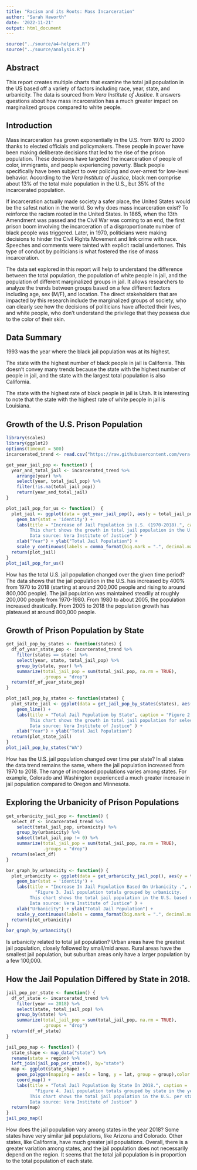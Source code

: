 ```yaml
---
title: "Racism and its Roots: Mass Incarceration"
author: "Sarah Haworth"
date: '2022-11-21'
output: html_document
---
```


```r
source("../source/a4-helpers.R")
source("../source/analysis.R")
```

## Abstract 
This report creates multiple charts that examine the total jail population in the US based off a variety of factors including race, year, state, and urbanicity. The data is sourced from *Vera Institute of Justice*. It answers questions about how mass incarceration has a much greater impact on marginalized groups compared to white people.

## Introduction 
Mass incarceration has grown exponentially in the U.S. from 1970 to 2000 thanks to elected officials and policymakers. These people in power have been making deliberate decisions that led to the rise of the prison population. These decisions have targeted the incarceration of people of color, immigrants, and people experiencing poverty. Black people specifically have been subject to over policing and over-arrest for low-level behavior. According to the *Vera Institute of Justice*, black men comprise about 13% of the total male population in the U.S., but 35% of the incarcerated population. 

If incarceration actually made society a safer place, the United States would be the safest nation in the world. So why does mass incarceration exist? To reinforce the racism rooted in the United States. In 1865, when the 13th Amendment was passed and the Civil War was coming to an end, the first prison boom involving the incarceration of a disproportionate number of black people was triggered. Later, in 1970, politicians were making decisions to hinder the Civil Rights Movement and link crime with race. Speeches and comments were tainted with explicit racial undertones. This type of conduct by politicians is what fostered the rise of mass incarceration.  

The data set explored in this report will help to understand the difference between the total population, the population of white people in jail, and the population of different marginalized groups in jail. It allows researchers to analyze the trends between groups based on a few different factors including age, sex (M/F), and location. The direct stakeholders that are impacted by this research include the marginalized groups of society, who can clearly see how the decisions of politicians have affected their lives, and white people, who don’t understand the privilege that they possess due to the color of their skin. 


## Data Summary 
1993 was the year where the black jail population was at its highest.

The state with the highest number of black people in jail is California. This doesn’t convey many trends because the state with the highest number of people in jail, and the state with the largest total population is also California. 

The state with the highest rate of black people in jail is Utah. It is interesting to note that the state with the highest rate of white people in jail is Louisiana.


## Growth of the U.S. Prison Population
```r
library(scales)
library(ggplot2)
options(timeout = 500)
incarcerated_trend <- read.csv("https://raw.githubusercontent.com/vera-institute/incarceration-trends/master/incarceration_trends.csv")

get_year_jail_pop <- function() {
  year_and_total_jail <- incarcerated_trend %>%
    arrange(year) %>%
    select(year, total_jail_pop) %>%
    filter(!is.na(total_jail_pop))
    return(year_and_total_jail)   
}

plot_jail_pop_for_us <- function()  {
  plot_jail <- ggplot(data = get_year_jail_pop(), aes(y = total_jail_pop, x = year)) +
    geom_bar(stat = 'identity') +
    labs(title = "Increase of Jail Population in U.S. (1970-2018).", caption = "Figure 1. Increase of Jail Population in U.S. (1970-2018). 
         This chart shows the growth in total jail population in the U.S. from the year 1970 to 2018.
         Data source: Vera Institute of Justice" ) + 
    xlab("Year") + ylab("Total Jail Population") +
    scale_y_continuous(labels = comma_format(big.mark = ".", decimal.mark = ","))
  return(plot_jail)  
}
plot_jail_pop_for_us()
```

How has the total U.S. jail population changed over the given time period? The data shows that the jail population in the U.S. has increased by 400% from 1970 to 2018 (starting at around 200,000 people and rising to around 800,000 people). The jail population was maintained steadily at roughly 200,000 people from 1970-1980. From 1980 to about 2005, the population increased drastically. From 2005 to 2018 the population growth has plateaued at around 800,000 people.

## Growth of Prison Population by State
```r
get_jail_pop_by_states <- function(states) {
  df_of_year_state_pop <- incarcerated_trend %>%
    filter(states == state) %>%
    select(year, state, total_jail_pop) %>%
    group_by(state, year) %>%
    summarize(total_jail_pop = sum(total_jail_pop, na.rm = TRUE),
              .groups = "drop")  
  return(df_of_year_state_pop)
}

plot_jail_pop_by_states <- function(states) {
  plot_state_jail <- ggplot(data = get_jail_pop_by_states(states), aes(x = year, y = total_jail_pop, group = state, color = state)) +
    geom_line() +
    labs(title = "Total Jail Population by State", caption = "Figure 2. Jail Population by State. 
         This chart shows the growth in total jail population for select states from the year 1970 to 2018.
         Data source: Vera Institute of Justice" ) +
    xlab("Year") + ylab("Total Jail Population")
  return(plot_state_jail)
}
plot_jail_pop_by_states("WA")
```

How has the U.S. jail population changed over time per state? In all states the data trend remains the same, where the jail population increased from 1970 to 2018. The range of increased populations varies among states. For example, Colorado and Washington experienced a much greater increase in jail population compared to Oregon and Minnesota. 

## Exploring the Urbanicity of Prison Populations
```r
get_urbanicity_jail_pop <- function() {
  select_df <- incarcerated_trend %>%
    select(total_jail_pop, urbanicity) %>%
    group_by(urbanicity) %>%
    subset(total_jail_pop != 0) %>%
    summarize(total_jail_pop = sum(total_jail_pop, na.rm = TRUE),
              .groups = "drop") 
  return(select_df)   
}

bar_graph_by_urbanciity <- function() {
  plot_urbanicity <- ggplot(data = get_urbanicity_jail_pop(), aes(y = total_jail_pop, x = urbanicity)) +
    geom_bar(stat = 'identity') +
    labs(title = "Increase In Jail Population Based On Urbanicity .", caption = 
           "Figure 3. Jail population totals grouped by urbanicity. 
         This chart shows the total jail population in the U.S. based on the urbanicity of the area.
         Data source: Vera Institute of Justice" ) + 
    xlab("Urbanicity") + ylab("Total Jail Population") +
    scale_y_continuous(labels = comma_format(big.mark = ".", decimal.mark = ","))
  return(plot_urbanicity)
}
bar_graph_by_urbanciity()
```

Is urbanicity related to total jail population? Urban areas have the greatest jail population, closely followed by small/mid areas. Rural areas have the smallest jail population, but suburban areas only have a larger population by a few 100,000. 

## How the Jail Population Differed by State in 2018.
```r
jail_pop_per_state <- function() {
  df_of_state <- incarcerated_trend %>%
    filter(year == 2018) %>%
    select(state, total_jail_pop) %>%
    group_by(state) %>%
    summarize(total_jail_pop = sum(total_jail_pop, na.rm = TRUE),
              .groups = "drop")
  return(df_of_state)
}

jail_pop_map <- function() {
  state_shape <- map_data("state") %>% 
  rename(state = region) %>% 
  left_join(jail_pop_per_state(), by="state")
  map <- ggplot(state_shape) + 
    geom_polygon(mapping = aes(x = long, y = lat, group = group),color = "white", size = .1) + 
    coord_map() +
    labs(title = "Total Jail Population By State In 2018.", caption = 
           "Figure 4. Jail population totals grouped by state in the year 2018. 
         This chart shows the total jail population in the U.S. per state in the year 2018.
         Data source: Vera Institute of Justice" )
  return(map)
}
jail_pop_map()
```

How does the jail population vary among states in the year 2018? Some states have very similar jail populations, like Arizona and Colorado. Other states, like California, have much greater jail populations. Overall, there is a greater variation among states, and the jail population does not necessarily depend on the region. It seems that the total jail population is in proportion to the total population of each state.



